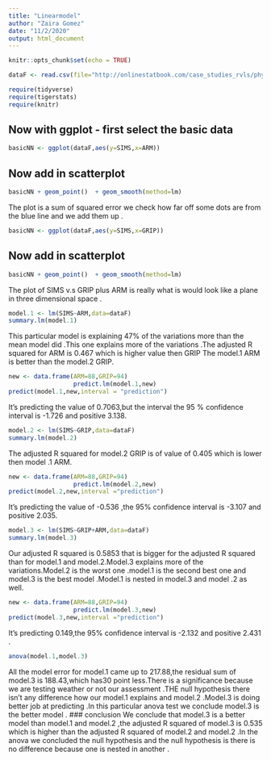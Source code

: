 ```yaml
---
title: "Linearmodel"
author: "Zaira Gomez"
date: "11/2/2020"
output: html_document
---
```


```r
knitr::opts_chunk$set(echo = TRUE)
```

```r
dataF <- read.csv(file="http://onlinestatbook.com/case_studies_rvls/physical_strength/data.txt",sep="",header=TRUE)  
```

```r
require(tidyverse)
require(tigerstats)
require(knitr)
```



## Now with ggplot - first select the basic data

```r
basicNN <- ggplot(dataF,aes(y=SIMS,x=ARM))
```
## Now add in scatterplot 


```r
basicNN + geom_point()  + geom_smooth(method=lm)
``` 

The plot is a sum of squared error we check how far off some dots are from the blue line and we add them up .
```r
basicNN <- ggplot(dataF,aes(y=SIMS,x=GRIP))
```
## Now add in scatterplot

```r
basicNN + geom_point()  + geom_smooth(method=lm)
``` 

The plot of SIMS v.s GRIP plus ARM is really what is would look like a plane in three dimensional space .
```r
model.1 <- lm(SIMS~ARM,data=dataF)
summary.lm(model.1)
```

This particular model is explaining 47% of the variations more than the mean model did .This one explains more of the variations .The adjusted R squared for ARM is 0.467 which is higher value then GRIP The model.1 ARM is better than the model.2 GRIP.
```r
new <- data.frame(ARM=88,GRIP=94)
                  predict.lm(model.1,new)
predict(model.1,new,interval = "prediction")
```      
              
It's predicting the value of 0.7063,but the interval the 95 % confidence interval is -1.726 and positive 3.138.
```r
model.2 <- lm(SIMS~GRIP,data=dataF)
summary.lm(model.2)
``` 
The adjusted R squared for model.2 GRIP is of value of 0.405 which is lower then model .1 ARM.
```r
new <- data.frame(ARM=88,GRIP=94)
                  predict.lm(model.2,new)
predict(model.2,new,interval ="prediction")
``` 

It's predicting the value of -0.536 ,the 95% confidence interval is -3.107 and positive 2.035.
```r
model.3 <- lm(SIMS~GRIP+ARM,data=dataF)
summary.lm(model.3)
``` 
Our adjusted R squared is 0.5853 that is bigger for the adjusted R squared than for model.1 and model.2.Model.3 explains more of the variations.Model.2 is the worst one .model.1 is the second best one and model.3 is the best model .Model.1 is nested in model.3 and model .2 as well.

```r
new <- data.frame(ARM=88,GRIP=94)
                  predict.lm(model.3,new)
predict(model.3,new,interval ="prediction")
``` 
It's predicting 0.149,the 95% confidence interval is -2.132 and positive 2.431 .
```r
anova(model.1,model.3)
```
All the model error for model.1 came up to 217.88,the residual sum of model.3 is 188.43,which has30 point less.There is a significance because we are testing weather or not our assessment .THE null hypothesis there isn't any difference how our model.1 explains and model.2 .Model.3 is doing  better job at predicting .In this particular anova test we conclude model.3 is the better model .
### conclusion 
We conclude that model.3 is a better model than model.1 and model.2 ,the adjusted R squared of model.3 is 0.535 which is higher than the adjusted R squared of model.2 and model.2 .In the anova we concluded  the null hypothesis and the null hypothesis is there is no difference because one is nested in another .
